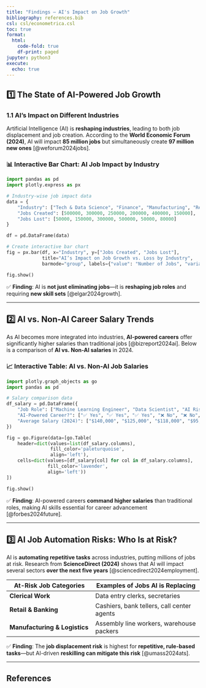 ```yaml
---
title: "Findings – AI's Impact on Job Growth"
bibliography: references.bib
csl: csl/econometrica.csl
toc: true
format: 
  html:
    code-fold: true
    df-print: paged
jupyter: python3
execute:
  echo: true
---
```


## 1️⃣ The State of AI-Powered Job Growth

### **1.1 AI's Impact on Different Industries**

Artificial Intelligence (AI) is **reshaping industries**, leading to both job displacement and job creation. According to the **World Economic Forum (2024)**, AI will impact **85 million jobs** but simultaneously create **97 million new ones** [@weforum2024jobs].

### **📊 Interactive Bar Chart: AI Job Impact by Industry**

```python
import pandas as pd
import plotly.express as px

# Industry-wise job impact data
data = {
    "Industry": ["Tech & Data Science", "Finance", "Manufacturing", "Retail & Customer Service", "Healthcare", "Marketing & Advertising"],
    "Jobs Created": [500000, 300000, 250000, 200000, 400000, 150000],
    "Jobs Lost": [50000, 150000, 300000, 500000, 50000, 80000]
}

df = pd.DataFrame(data)

# Create interactive bar chart
fig = px.bar(df, x="Industry", y=["Jobs Created", "Jobs Lost"], 
             title="AI’s Impact on Job Growth vs. Loss by Industry",
             barmode="group", labels={"value": "Number of Jobs", "variable": "Job Impact"})

fig.show()
```

✅ **Finding**: AI is **not just eliminating jobs**—it is **reshaping job roles** and requiring **new skill sets** [@elgar2024growth].

---

## 2️⃣ AI vs. Non-AI Career Salary Trends

As AI becomes more integrated into industries, **AI-powered careers** offer significantly higher salaries than traditional jobs [@bizreport2024ai]. Below is a comparison of **AI vs. Non-AI salaries** in 2024.

### **📈 Interactive Table: AI vs. Non-AI Job Salaries**

```python
import plotly.graph_objects as go
import pandas as pd

# Salary comparison data
df_salary = pd.DataFrame({
    "Job Role": ["Machine Learning Engineer", "Data Scientist", "AI Risk Analyst (Finance)", "Software Developer", "Mechanical Engineer", "Customer Service Rep"],
    "AI-Powered Career?": ["✅ Yes", "✅ Yes", "✅ Yes", "❌ No", "❌ No", "❌ No"],
    "Average Salary (2024)": ["$140,000", "$125,000", "$118,000", "$95,000", "$85,000", "$45,000"]
})

fig = go.Figure(data=[go.Table(
    header=dict(values=list(df_salary.columns),
                fill_color='paleturquoise',
                align='left'),
    cells=dict(values=[df_salary[col] for col in df_salary.columns],
               fill_color='lavender',
               align='left'))
])

fig.show()
```

✅ **Finding**: AI-powered careers **command higher salaries** than traditional roles, making AI skills essential for career advancement [@forbes2024future].

---

## 3️⃣ AI Job Automation Risks: Who Is at Risk?

AI is **automating repetitive tasks** across industries, putting millions of jobs at risk. Research from **ScienceDirect (2024)** shows that AI will impact several sectors **over the next five years** [@sciencedirect2024employment].

| **At-Risk Job Categories**   | **Examples of Jobs AI is Replacing** |
|------------------------------|-------------------------------------|
| **Clerical Work**            | Data entry clerks, secretaries |
| **Retail & Banking**         | Cashiers, bank tellers, call center agents |
| **Manufacturing & Logistics** | Assembly line workers, warehouse packers |

✅ **Finding**: The **job displacement risk** is highest for **repetitive, rule-based tasks**—but AI-driven **reskilling can mitigate this risk** [@umass2024ats].

---

## References

::: {#refs}
:::
